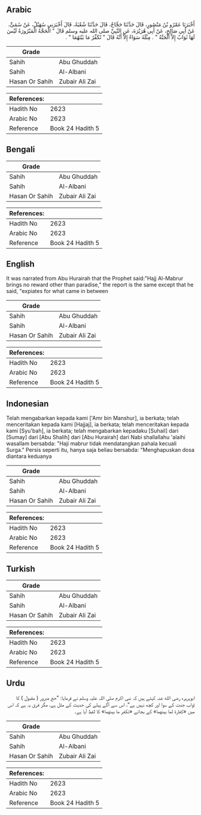 ## Arabic


<div dir="rtl" lang="ar" style={{fontSize:'larger',backgroundColor:'#f8f9fa',padding:20}}>
أَخْبَرَنَا عَمْرُو بْنُ مَنْصُورٍ، قَالَ حَدَّثَنَا حَجَّاجٌ، قَالَ حَدَّثَنَا شُعْبَةُ، قَالَ أَخْبَرَنِي سُهَيْلٌ، عَنْ سُمَىٍّ، عَنْ أَبِي صَالِحٍ، عَنْ أَبِي هُرَيْرَةَ، عَنِ النَّبِيِّ صلى الله عليه وسلم قَالَ ‏"‏ الْحَجَّةُ الْمَبْرُورَةُ لَيْسَ لَهَا ثَوَابٌ إِلاَّ الْجَنَّةُ ‏"‏ ‏.‏ مِثْلَهُ سَوَاءً إِلاَّ أَنَّهُ قَالَ ‏"‏ تُكَفِّرُ مَا بَيْنَهُمَا ‏"‏ ‏.‏
</div>
<div style={{backgroundColor:'#f8f9fa',padding:20, marginBottom: 10}}><table> <thead> <tr> <th>Grade</th> <th></th> </tr> </thead> <tbody> <tr><td>Sahih</td><td>Abu Ghuddah</td></tr><tr><td>Sahih</td><td>Al-Albani</td></tr><tr><td>Hasan Or Sahih</td><td>Zubair Ali Zai</td></tr></tbody></table><table> <thead> <tr> <th>References:</th> <th></th> </tr> </thead> <tbody><tr><td>Hadith No</td><td>2623</td></tr><tr><td>Arabic No</td><td>2623</td></tr><tr><td>Reference</td><td>Book 24 Hadith 5</td></tr></tbody></table></div>

## Bengali


<div dir="ltr" lang="bn" style={{fontSize:'larger',backgroundColor:'#f8f9fa',padding:20}}>

</div>
<div style={{backgroundColor:'#f8f9fa',padding:20, marginBottom: 10}}><table> <thead> <tr> <th>Grade</th> <th></th> </tr> </thead> <tbody> <tr><td>Sahih</td><td>Abu Ghuddah</td></tr><tr><td>Sahih</td><td>Al-Albani</td></tr><tr><td>Hasan Or Sahih</td><td>Zubair Ali Zai</td></tr></tbody></table><table> <thead> <tr> <th>References:</th> <th></th> </tr> </thead> <tbody><tr><td>Hadith No</td><td>2623</td></tr><tr><td>Arabic No</td><td>2623</td></tr><tr><td>Reference</td><td>Book 24 Hadith 5</td></tr></tbody></table></div>

## English


<div dir="ltr" lang="en" style={{fontSize:'larger',backgroundColor:'#f8f9fa',padding:20}}>
It was narrated from Abu Hurairah that the Prophet said:"Hajj Al-Mabrur brings no reward other than paradise," the report is the same except that he said, "expiates for what came in between
</div>
<div style={{backgroundColor:'#f8f9fa',padding:20, marginBottom: 10}}><table> <thead> <tr> <th>Grade</th> <th></th> </tr> </thead> <tbody> <tr><td>Sahih</td><td>Abu Ghuddah</td></tr><tr><td>Sahih</td><td>Al-Albani</td></tr><tr><td>Hasan Or Sahih</td><td>Zubair Ali Zai</td></tr></tbody></table><table> <thead> <tr> <th>References:</th> <th></th> </tr> </thead> <tbody><tr><td>Hadith No</td><td>2623</td></tr><tr><td>Arabic No</td><td>2623</td></tr><tr><td>Reference</td><td>Book 24 Hadith 5</td></tr></tbody></table></div>

## Indonesian


<div dir="ltr" lang="id" style={{fontSize:'larger',backgroundColor:'#f8f9fa',padding:20}}>
Telah mengabarkan kepada kami ['Amr bin Manshur], ia berkata; telah menceritakan kepada kami [Hajjaj], ia berkata; telah menceritakan kepada kami [Syu'bah], ia berkata; telah mengabarkan kepadaku [Suhail] dari [Sumay] dari [Abu Shalih] dari [Abu Hurairah] dari Nabi shallallahu 'alaihi wasallam bersabda: "Haji mabrur tidak mendatangkan pahala kecuali Surga." Persis seperti itu, hanya saja beliau bersabda: "Menghapuskan dosa diantara keduanya
</div>
<div style={{backgroundColor:'#f8f9fa',padding:20, marginBottom: 10}}><table> <thead> <tr> <th>Grade</th> <th></th> </tr> </thead> <tbody> <tr><td>Sahih</td><td>Abu Ghuddah</td></tr><tr><td>Sahih</td><td>Al-Albani</td></tr><tr><td>Hasan Or Sahih</td><td>Zubair Ali Zai</td></tr></tbody></table><table> <thead> <tr> <th>References:</th> <th></th> </tr> </thead> <tbody><tr><td>Hadith No</td><td>2623</td></tr><tr><td>Arabic No</td><td>2623</td></tr><tr><td>Reference</td><td>Book 24 Hadith 5</td></tr></tbody></table></div>

## Turkish


<div dir="ltr" lang="tr" style={{fontSize:'larger',backgroundColor:'#f8f9fa',padding:20}}>

</div>
<div style={{backgroundColor:'#f8f9fa',padding:20, marginBottom: 10}}><table> <thead> <tr> <th>Grade</th> <th></th> </tr> </thead> <tbody> <tr><td>Sahih</td><td>Abu Ghuddah</td></tr><tr><td>Sahih</td><td>Al-Albani</td></tr><tr><td>Hasan Or Sahih</td><td>Zubair Ali Zai</td></tr></tbody></table><table> <thead> <tr> <th>References:</th> <th></th> </tr> </thead> <tbody><tr><td>Hadith No</td><td>2623</td></tr><tr><td>Arabic No</td><td>2623</td></tr><tr><td>Reference</td><td>Book 24 Hadith 5</td></tr></tbody></table></div>

## Urdu


<div dir="rtl" lang="ur" style={{fontSize:'larger',backgroundColor:'#f8f9fa',padding:20}}>
ابوہریرہ رضی الله عنہ کہتے ہیں کہ نبی اکرم صلی اللہ علیہ وسلم نے فرمایا: ”حج مبرور ( مقبول ) کا ثواب جنت کے سوا اور کچھ نہیں ہے“، اس سے آگے پہلے کی حدیث کے مثل ہے، مگر فرق یہ ہے کہ اس میں «كفارة لما بينهما» کے بجائے «تكفر ما بينهما» کا لفظ آیا ہے۔
</div>
<div style={{backgroundColor:'#f8f9fa',padding:20, marginBottom: 10}}><table> <thead> <tr> <th>Grade</th> <th></th> </tr> </thead> <tbody> <tr><td>Sahih</td><td>Abu Ghuddah</td></tr><tr><td>Sahih</td><td>Al-Albani</td></tr><tr><td>Hasan Or Sahih</td><td>Zubair Ali Zai</td></tr></tbody></table><table> <thead> <tr> <th>References:</th> <th></th> </tr> </thead> <tbody><tr><td>Hadith No</td><td>2623</td></tr><tr><td>Arabic No</td><td>2623</td></tr><tr><td>Reference</td><td>Book 24 Hadith 5</td></tr></tbody></table></div>